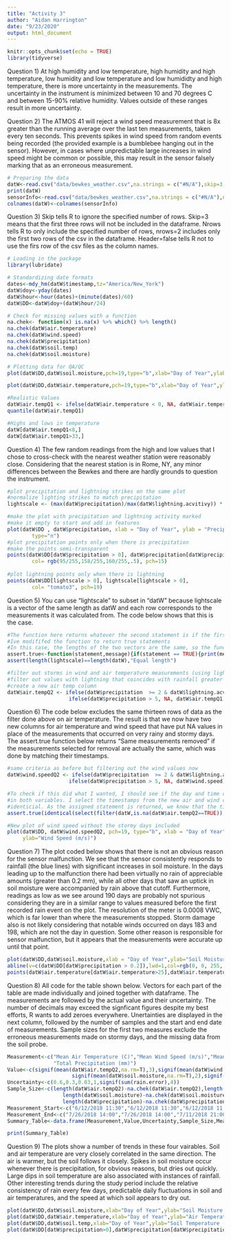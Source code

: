 ```yaml
---
title: "Activity 3"
author: "Aidan Harrington"
date: "9/23/2020"
output: html_document
---
```


```r
knitr::opts_chunk$set(echo = TRUE)
library(tidyverse)
```

Question 1)
At high humidity and low temperature, high humidity and high temperature, low humidity and low temperature and low humididty and high temperature, there is more uncertainty in the measurements. The uncertainty in the instrument is minimized between 10 and 70 degrees C and between 15-90% relative humidity. Values outside of these ranges result in more uncertainty. 

Question 2)
The ATMOS 41 will reject a wind speed measurement that is 8x greater than the running average over the last ten measurements, taken every ten seconds. This prevents spikes in wind speed from random events being recorded (the provided example is a bumblebee hanging out in the sensor). However, in cases where unpredictable large increases in wind speed might be common or possible, this may result in the sensor falsely marking that as an erroneous measurement. 

```r
# Preparing the data
datW<-read.csv("data/bewkes_weather.csv",na.strings = c("#N/A"),skip=3,header=F)
print(datW)
sensorInfo<-read.csv("data/bewkes_weather.csv",na.strings = c("#N/A"),nrows=2)
colnames(datW)<-colnames(sensorInfo)
```

Question 3)
Skip tells R to ignore the specified number of rows. Skip=3 means that the first three rows will not be included in the dataframe. Nrows tells R to only include the specified number of rows, nrows=2 includes only the first two rows of the csv in the dataframe. Header=false tells R not to use the firs row of the csv files as the column names. 

```r
# Loading in the package
library(lubridate)

# Standardizing date formats
dates<-mdy_hm(datW$timestamp,tz="America/New_York")
datW$doy<-yday(dates)
datW$hour<-hour(dates)+(minute(dates)/60)
datW$DD<-datW$doy+(datW$hour/24)

# Check for missing values with a function
na.chek<- function(x) is.na(x) %>% which() %>% length()
na.chek(datW$air.temperature)
na.chek(datW$wind.speed)
na.chek(datW$precipitation)
na.chek(datW$soil.temp)
na.chek(datW$soil.moisture)

# Plotting data for QA/QC
plot(datW$DD,datW$soil.moisture,pch=19,type="b",xlab="Day of Year",ylab="Soil moisture (cm3 water per cm3 soil")

plot(datW$DD,datW$air.temperature,pch=19,type="b",xlab="Day of Year",ylab="Air Temperature (degrees C)")

#Realistic Values
datW$air.tempQ1 <- ifelse(datW$air.temperature < 0, NA, datW$air.temperature)
quantile(datW$air.tempQ1)

#Highs and lows in temperature
datW[datW$air.tempQ1<8,]
datW[datW$air.tempQ1>33,]

```

Question 4)
The few random readings from the high and low values that I chose to cross-check with the nearest weather station were reasonably close. Considering that the nearest station is in Rome, NY, any minor differences between the Bewkes and there are hardly grounds to question the instrument. 


```r
#plot precipitation and lightning strikes on the same plot
#normalize lighting strikes to match precipitation
lightscale <- (max(datW$precipitation)/max(datW$lightning.acvitivy)) * datW$lightning.acvitivy

#make the plot with precipitation and lightning activity marked
#make it empty to start and add in features
plot(datW$DD , datW$precipitation, xlab = "Day of Year", ylab = "Precipitation & lightning",
        type="n")
#plot precipitation points only when there is precipitation 
#make the points semi-transparent
points(datW$DD[datW$precipitation > 0], datW$precipitation[datW$precipitation > 0],
        col= rgb(95/255,158/255,160/255,.5), pch=15)        
        
#plot lightning points only when there is lightning     
points(datW$DD[lightscale > 0], lightscale[lightscale > 0],
        col= "tomato3", pch=19)
```

Question 5) 
You can use "lightscale" to subset in "datW" because lightscale is a vector of the same length as datW and each row corresponds to the measurements it was calculated from. The code below shows that this is the case. 

```r
#The function here returns whatever the second statement is if the first is false.
#Ive modififed the function to return true statements
#In this case, the lengths of the two vectors are the same, so the function returns the assigned message. 
assert.true<-function(statement,message){if(statement == TRUE){print(message)}}
assert(length(lightscale)==length(datW),"Equal length")
```

```r
#filter out storms in wind and air temperature measurements (using lightning and rain as proxy)
#filter out values with lightning that coincides with rainfall greater than 2mm or only rainfall over 5 mm.    
#create a new air temp column
datW$air.tempQ2 <- ifelse(datW$precipitation  >= 2 & datW$lightning.acvitivy >0, NA,
                    ifelse(datW$precipitation > 5, NA, datW$air.tempQ1))
```

Question 6)
The code below excludes the same thirteen rows of data as the filter done above on air temperature. The result is that we now have two new columns for air temperature and wind speed that have put NA values in place of the measurements that occurred on very rainy and stormy days. The assert.true function below returns "Same measurements removed" if the measurements selected for removal are actually the same, which was done by matching their timestamps. 

```r
#same criteria as before but filtering out the wind values now
datW$wind.speedQ2 <- ifelse(datW$precipitation  >= 2 & datW$lightning.acvitivy >0, NA,
                    ifelse(datW$precipitation > 5, NA, datW$wind.speed))

#To check if this did what I wanted, I should see if the day and time of removed values is the same
#in both variables. I select the timestamps from the new air and wind columns where they have NA's and ask if they are
#identicial. As the assigned statement is returned, we know that the timestamps of the removed values were identical 
assert.true(identical(select(filter(datW,is.na(datW$air.tempQ2==TRUE)),timestamp),select(filter(datW,is.na(datW$wind.speedQ2==TRUE)),timestamp)),"Same Measurements Removed")

#New plot of wind speed without the stormy days included
plot(datW$DD, datW$wind.speedQ2, pch=19, type="b", xlab = "Day of Year",
     ylab="Wind Speed (m/s)")
```

Question 7)
The plot coded below shows that there is not an obvious reason for the sensor malfunction. We see that the sensor consistently responds to rainfall (the blue lines) with significant increases in soil moisture. In the days leading up to the malfunction there had been virtually no rain of appreciable amounts (greater than 0.2 mm), while all other days that saw an uptick in soil moisture were accompanied by rain above that cutoff. Furthermore, readings as low as we see around 190 days are probably not spurious considering they are in a similar range to values measured before the first recorded rain event on the plot. The resolution of the meter is 0.0008 VWC, which is far lower than where the measurements stopped. Storm damage also is not likely considering that notable winds occurred on days 183 and 198, which are not the day in question. Some other reason is responsible for sensor malfunction, but it appears that the measurements were accurate up until that point.

```r
plot(datW$DD,datW$soil.moisture,xlab = "Day of Year",ylab="Soil Moisture (VWC)",sub = "Blue lines indicate days with any precipitation")
abline(v=c(datW$DD[datW$precipitation > 0.2]),lwd=1,col=rgb(0, 0, 255, max = 255, alpha = 50))
points(datW$air.temperature[datW$air.temperature>25],datW$air.temperature[datW$air.temperature>25],type = "p",col="red")
```

Question 8)
All code for the table shown below. Vectors for each part of the table are made individually and joined together with dataframe. The measurements are followed by the actual value and their uncertainty. The number of decimals may exceed the signficant figures despite my best efforts, R wants to add zeroes everywhere. Unertainties are displayed in the next column, followed by the number of samples and the start and end date of measurements. Sample sizes for the first two measures exclude the erroneous measurements made on stormy days, and the missing data from the soil probe. 

```r
Measurement<-c("Mean Air Temperature (C)","Mean Wind Speed (m/s)","Mean Soil Moisture (VWC)","Mean Soil Temperature (C)",
               "Total Precipitation (mm)")
Value<-c(signif(mean(datW$air.tempQ2,na.rm=T),3),signif(mean(datW$wind.speedQ2,na.rm = T),2),
                     signif(mean(datW$soil.moisture,na.rm=T),2),signif(mean(datW$soil.temp,na.rm=T),2),sum(datW$precipitation))
Uncertainty<-c(0.6,0.3,0.03,1,signif(sum(rain.error),4))
Sample_Size<-c(length(datW$air.tempQ2)-na.chek(datW$air.tempQ2),length(datW$wind.speedQ2)-na.chek(datW$wind.speedQ2),
                  length(datW$soil.moisture)-na.chek(datW$soil.moisture),length(datW$soil.temp)-na.chek(datW$soil.temp),
                  length(datW$precipitation)-na.chek(datW$precipitation))
Measurement_Start<-c("6/12/2018 11:30","6/12/2018 11:30","6/12/2018 11:30","6/12/2018 11:30","6/12/2018 11:30")
Measurement_End<-c("7/26/2018 14:00","7/26/2018 14:00","7/11/2018 21:00","7/11/2018 21:00","7/26/2018 14:00")
Summary_Table<-data.frame(Measurement,Value,Uncertainty,Sample_Size,Measurement_Start,Measurement_End)

print(Summary_Table)
```

Question 9)
The plots show a number of trends in these four vairables. Soil and air temperature are very closely correlated in the same direction. The air is warmer, but the soil follows it closely. Spikes in soil moisture occur whenever there is precipitation, for obvious reasons, but dries out quickly. Large dips in soil temperature are also associated with instances of rainfall. Other interesting trends during the study period include the relative consistency of rain every few days, predictable daily fluctuations in soil and air temperatures, and the speed at which soil appears to dry out. 

```r
plot(datW$DD,datW$soil.moisture,xlab="Day of Year",ylab="Soil Moisture (VWC)")
plot(datW$DD,datW$air.temperature,xlab="Day of Year",ylab="Air Temperature (C)")
plot(datW$DD,datW$soil.temp,xlab="Day of Year",ylab="Soil Temperature (C)")
plot(datW$DD[datW$precipitation>0],datW$precipitation[datW$precipitation>0],xlab="Day of Year",ylab="Precipitation (mm)")
```




